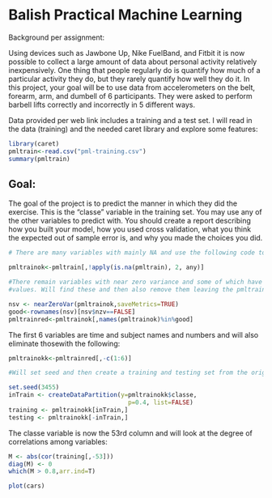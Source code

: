 Balish Practical Machine Learning
========================================================
Background per assignment:

Using devices such as Jawbone Up, Nike FuelBand, and Fitbit it is now possible to collect a large amount of data about personal activity relatively inexpensively.  One thing that people regularly do is quantify how much of a particular activity they do, but they rarely quantify how well they do it. In this project, your goal will be to use data from accelerometers on the belt, forearm, arm, and dumbell of 6 participants. They were asked to perform barbell lifts correctly and incorrectly in 5 different ways.

Data provided per web link includes a training and a test set. I will read in the data (training) and the needed caret library and explore some features:

```r
library(caret)
pmltrain<-read.csv("pml-training.csv")
summary(pmltrain)

```

Goal:
------------------------------------------------------------------
The goal of the project is to predict the manner in which they did the exercise. This is the "classe" variable in the training set. You may use any of the other variables to predict with. You should create a report describing how you built your model, how you used cross validation, what you think the expected out of sample error is, and why you made the choices you did.



```r
# There are many variables with mainly NA and use the following code to eliminate

pmltrainok<-pmltrain[,!apply(is.na(pmltrain), 2, any)]

#There remain variables with near zero variance and some of which have undefined
#values. Will find these and then also remove them leaving the pmltrainred dataset

nsv <- nearZeroVar(pmltrainok,saveMetrics=TRUE)
good<-rownames(nsv)[nsv$nzv==FALSE]
pmltrainred<-pmltrainok[,names(pmltrainok)%in%good]

```
The first 6 variables are time and subject names and numbers and will also eliminate thosewith the following:

```r
pmltrainokk<-pmltrainred[,-c(1:6)]

#Will set seed and then create a training and testing set from the original training set to allow some validation.

set.seed(3455)
inTrain <- createDataPartition(y=pmltrainokk$classe,
                                 p=0.4, list=FALSE)
training <- pmltrainokk[inTrain,]
testing <- pmltrainokk[-inTrain,]
```
The classe variable is now the 53rd column and will look at the degree of correlations among variables:


```r
M <- abs(cor(training[,-53]))
diag(M) <- 0
which(M > 0.8,arr.ind=T)

```
```r
plot(cars)
```

